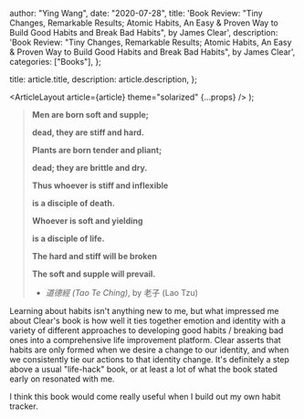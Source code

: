 
  author: "Ying Wang",
  date: "2020-07-28",
  title:
    'Book Review: "Tiny Changes, Remarkable Results; Atomic Habits, An Easy & Proven Way to Build Good Habits and Break Bad Habits", by James Clear',
  description:
    'Book Review: "Tiny Changes, Remarkable Results; Atomic Habits, An Easy & Proven Way to Build Good Habits and Break Bad Habits", by James Clear',
  categories: ["Books"],
};

  title: article.title,
  description: article.description,
};

  <ArticleLayout article={article} theme="solarized" {...props} />
);

> **Men are born soft and supple;**
>
> **dead, they are stiff and hard.**
>
> **Plants are born tender and pliant;**
>
> **dead; they are brittle and dry.**
>
> **Thus whoever is stiff and inflexible**
>
> **is a disciple of death.**
>
> **Whoever is soft and yielding**
>
> **is a disciple of life.**
>
> **The hard and stiff will be broken**
>
> **The soft and supple will prevail.**
>
> - _道德經 (Tao Te Ching)_, by 老子 (Lao Tzu)

Learning about habits isn't anything new to me, but what impressed me about
Clear's book is how well it ties together emotion and identity with a variety of
different approaches to developing good habits / breaking bad ones into a
comprehensive life improvement platform. Clear asserts that habits are only
formed when we desire a change to our identity, and when we consistently tie our
actions to that identity change. It's definitely a step above a usual
"life-hack" book, or at least a lot of what the book stated early on resonated
with me.

I think this book would come really useful when I build out my own habit
tracker.
